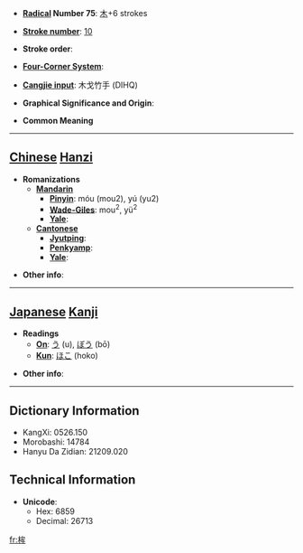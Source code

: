 * '''[[Wiktionary:Chinese radical index| Radical]] Number 75''': [[Wiktionary:Chinese radical index 木|木]]+6 strokes

* '''[[Wiktionary:Chinese total strokes index|Stroke number]]''': [[Wiktionary:Chinese total strokes index 10|10]]

* '''Stroke order''': 

* '''[[Wiktionary:Chinese four corner index|Four-Corner System]]''': 

* '''[[Wiktionary:Chinese Cangjie index|Cangjie input]]''': 木戈竹手 (DIHQ)

* '''Graphical Significance and Origin''': 

* '''Common Meaning'''

----

== [[Chinese]] [[Hanzi]] ==

* '''Romanizations'''
** '''[[Mandarin]]'''
*** '''[[Pinyin]]''': móu (mou2), yú (yu2)
*** '''[[Wade-Giles]]''': mou<sup>2</sup>, yü<sup>2</sup>
*** '''[[Yale]]''': 
** '''[[Cantonese]]'''
*** '''[[Jyutping]]''':
*** '''[[Penkyamp]]''': 
*** '''[[Yale]]''': 

* '''Other info''': 

----

== [[Japanese]] [[Kanji]] ==

* '''Readings'''
** '''[[On]]''': [[う]] (u), [[ぼう]] (bō)
** '''[[Kun]]''': [[ほこ]] (hoko)

* '''Other info''':  

----

== Dictionary Information ==

* KangXi: 0526.150
* Morobashi: 14784
* Hanyu Da Zidian: 21209.020

== Technical Information ==

* '''Unicode''':
** Hex: 6859
** Decimal: 26713

[[fr:桙]]
